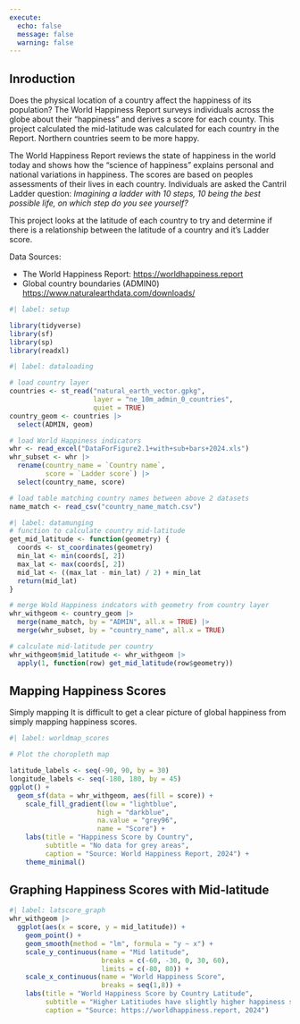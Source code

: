 ```yaml
---
execute: 
  echo: false
  message: false
  warning: false
---
```

## Inroduction
Does the physical location of a country affect the happiness of its population?
The World Happiness Report surveys individuals across the globe about their "happiness" and derives a score for each county.
This project calculated the mid-latitude was calculated for each country in the Report.
Northern countries seem to be more happy.


The World Happiness Report reviews the state of happiness in the world today and shows how the "science of happiness" explains personal and national variations in happiness.
The scores are based on peoples assessments of their lives in each country.
Individuals are asked the Cantril Ladder question:
*Imagining a ladder with 10 steps, 10 being the best possible life, on which step do you see yourself?*

This project looks at the latitude of each country to try and determine if there is a relationship between
the latitude of a country and it's Ladder score.

Data Sources:

* The World Happiness Report: <https://worldhappiness.report>
* Global country boundaries (ADMIN0) <https://www.naturalearthdata.com/downloads/>
 

```r
#| label: setup

library(tidyverse)
library(sf)
library(sp)
library(readxl)

```

```r
#| label: dataloading

# load country layer
countries <- st_read("natural_earth_vector.gpkg",
                     layer = "ne_10m_admin_0_countries",
                     quiet = TRUE)
country_geom <- countries |>
  select(ADMIN, geom)

# load World Happiness indicators
whr <- read_excel("DataForFigure2.1+with+sub+bars+2024.xls")
whr_subset <- whr |>
  rename(country_name = `Country name`,
         score = `Ladder score`) |>
  select(country_name, score)

# load table matching country names between above 2 datasets
name_match <- read_csv("country_name_match.csv")

```


```r
#| label: datamunging
# function to calculate country mid-latitude
get_mid_latitude <- function(geometry) {
  coords <- st_coordinates(geometry)
  min_lat <- min(coords[, 2])
  max_lat <- max(coords[, 2])
  mid_lat <- ((max_lat - min_lat) / 2) + min_lat
  return(mid_lat)
}

# merge Wold Happiness indcators with geometry from country layer
whr_withgeom <- country_geom |>
  merge(name_match, by = "ADMIN", all.x = TRUE) |>
  merge(whr_subset, by = "country_name", all.x = TRUE)

# calculate mid-latitude per country
whr_withgeom$mid_latitude <- whr_withgeom |>
  apply(1, function(row) get_mid_latitude(row$geometry))

```

## Mapping Happiness Scores
Simply mapping It is difficult to get a clear picture of global happiness from simply mapping happiness scores.

```r
#| label: worldmap_scores

# Plot the choropleth map

latitude_labels <- seq(-90, 90, by = 30)
longitude_labels <- seq(-180, 180, by = 45)
ggplot() +
  geom_sf(data = whr_withgeom, aes(fill = score)) +
    scale_fill_gradient(low = "lightblue",
                      high = "darkblue",
                      na.value = "grey96",
                      name = "Score") +
    labs(title = "Happiness Score by Country",
         subtitle = "No data for grey areas",
         caption = "Source: World Happiness Report, 2024") +
    theme_minimal() 

```

## Graphing Happiness Scores with Mid-latitude

```r
#| label: latscore_graph
whr_withgeom |>
  ggplot(aes(x = score, y = mid_latitude)) +
    geom_point() +
    geom_smooth(method = "lm", formula = "y ~ x") +
    scale_y_continuous(name = "Mid latitude",
                       breaks = c(-60, -30, 0, 30, 60),
                       limits = c(-80, 80)) +
    scale_x_continuous(name = "World Happiness Score",
                       breaks = seq(1,8)) +
    labs(title = "World Happiness Score by Country Latitude",
         subtitle = "Higher Latitiudes have slightly higher happiness scores",
         caption = "Source: https://worldhappiness.report, 2024")

```


